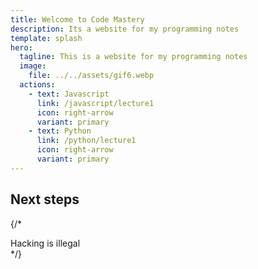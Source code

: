 ```yaml
---
title: Welcome to Code Mastery
description: Its a website for my programming notes
template: splash
hero:
  tagline: This is a website for my programming notes
  image:
    file: ../../assets/gif6.webp
  actions:
    - text: Javascript
      link: /javascript/lecture1
      icon: right-arrow
      variant: primary
    - text: Python
      link: /python/lecture1
      icon: right-arrow
      variant: primary
---
```




## Next steps

<CardGrid stagger>

<LinkCard
  title="Javascript"
  href="/javascript/lecture1"
  description="Javascript all notes"
  class="h-14"
/>

<LinkCard
  title="Python"
  href="/python/lecture1"
  description="Pyhton all notes"
  class="h-14"
/>

<LinkCard
  title="Java"
  href="/java/lecture1"
  description="Java all notes"
  class="h-14"
/>


<LinkCard
  title="Hacking"
  href="#"
  description="Hacking all notes"
  class="h-14" 
/>

</CardGrid>


{/* <Aside type="danger">Hacking is illegal</Aside> */}